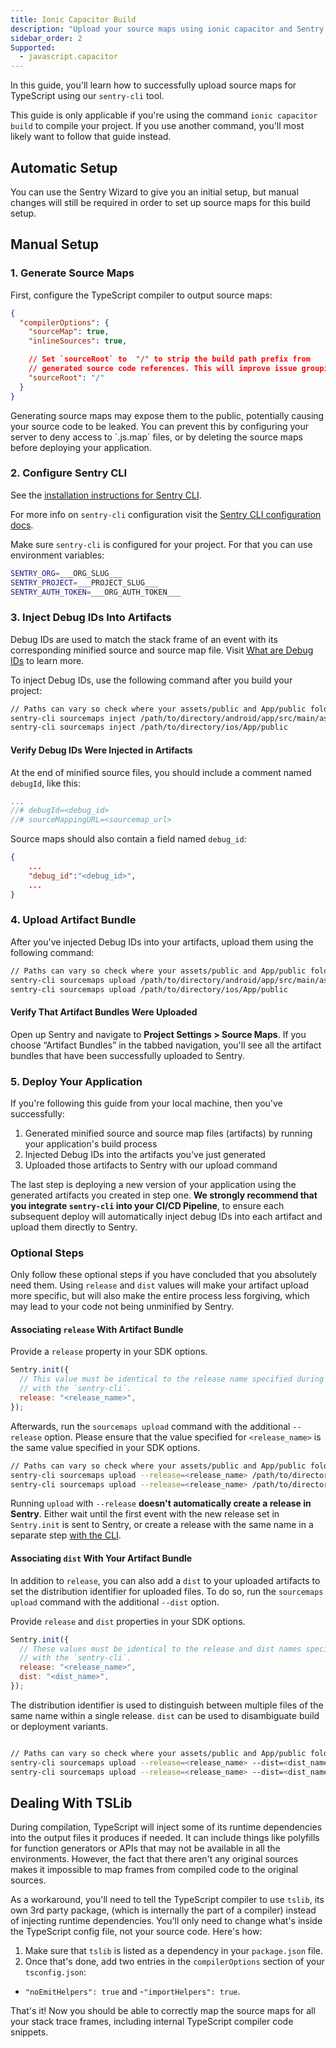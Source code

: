 ```yaml
---
title: Ionic Capacitor Build
description: "Upload your source maps using ionic capacitor and Sentry CLI."
sidebar_order: 2
Supported:
  - javascript.capacitor
---
```


In this guide, you'll learn how to successfully upload source maps for TypeScript using our `sentry-cli` tool.

<Include name="debug-id-requirement.mdx" />

<Alert>

This guide is only applicable if you're using the command `ionic capacitor build` to compile your project. If you use another command, you'll most likely want to follow that guide instead.

</Alert>

## Automatic Setup

You can use the Sentry Wizard to give you an initial setup, but manual changes will still be required in order to set up source maps
for this build setup.

<Include name="sourcemaps-wizard-instructions.mdx" />

## Manual Setup

### 1. Generate Source Maps

First, configure the TypeScript compiler to output source maps:

```json {filename:tsconfig.json}
{
  "compilerOptions": {
    "sourceMap": true,
    "inlineSources": true,

    // Set `sourceRoot` to  "/" to strip the build path prefix from
    // generated source code references. This will improve issue grouping in Sentry.
    "sourceRoot": "/"
  }
}
```

<Alert>
Generating source maps may expose them to the public, potentially causing your source code to be leaked. You can prevent this by configuring your server to deny access to `.js.map` files, or by deleting the source maps before deploying your application.
</Alert>

### 2. Configure Sentry CLI

<Alert>

See the [installation instructions for Sentry CLI](/cli/installation/).

For more info on `sentry-cli` configuration visit the [Sentry CLI configuration docs](/cli/configuration/).

</Alert>

Make sure `sentry-cli` is configured for your project. For that you can use environment variables:

<OrgAuthTokenNote />

```bash {filename:.env.local}
SENTRY_ORG=___ORG_SLUG___
SENTRY_PROJECT=___PROJECT_SLUG___
SENTRY_AUTH_TOKEN=___ORG_AUTH_TOKEN___
```

### 3. Inject Debug IDs Into Artifacts

Debug IDs are used to match the stack frame of an event with its corresponding minified source and source map file. Visit [What are Debug IDs](/platforms/javascript/sourcemaps/troubleshooting_js/debug-ids/) to learn more.

To inject Debug IDs, use the following command after you build your project:

```bash
// Paths can vary so check where your assets/public and App/public folder are.
sentry-cli sourcemaps inject /path/to/directory/android/app/src/main/assets/public
sentry-cli sourcemaps inject /path/to/directory/ios/App/public
```

#### Verify Debug IDs Were Injected in Artifacts

At the end of minified source files, you should include a comment named `debugId`, like this:

```javascript {filename:example_minified_file.js}
...
//# debugId=<debug_id>
//# sourceMappingURL=<sourcemap_url>
```

Source maps should also contain a field named `debug_id`:

```json {filename:example_source_map.js.map}
{
    ...
    "debug_id":"<debug_id>",
    ...
}
```

### 4. Upload Artifact Bundle

After you've injected Debug IDs into your artifacts, upload them using the following command:

```bash
// Paths can vary so check where your assets/public and App/public folder are.
sentry-cli sourcemaps upload /path/to/directory/android/app/src/main/assets/public
sentry-cli sourcemaps upload /path/to/directory/ios/App/public

```

#### Verify That Artifact Bundles Were Uploaded

Open up Sentry and navigate to **Project Settings > Source Maps**. If you choose “Artifact Bundles” in the tabbed navigation, you'll see all the artifact bundles that have been successfully uploaded to Sentry.

### 5. Deploy Your Application

If you're following this guide from your local machine, then you've successfully:

1. Generated minified source and source map files (artifacts) by running your application's build process
2. Injected Debug IDs into the artifacts you've just generated
3. Uploaded those artifacts to Sentry with our upload command

The last step is deploying a new version of your application using the generated artifacts you created in step one. **We strongly recommend that you integrate `sentry-cli` into your CI/CD Pipeline**, to ensure each subsequent deploy will automatically inject debug IDs into each artifact and upload them directly to Sentry.

### Optional Steps

<Alert title="Warning">

Only follow these optional steps if you have concluded that you absolutely need them.
Using `release` and `dist` values will make your artifact upload more specific, but will also make the entire process less forgiving, which may lead to your code not being unminified by Sentry.

</Alert>

#### Associating `release` With Artifact Bundle

Provide a `release` property in your SDK options.

```javascript
Sentry.init({
  // This value must be identical to the release name specified during upload
  // with the `sentry-cli`.
  release: "<release_name>",
});
```

Afterwards, run the `sourcemaps upload` command with the additional `--release` option. Please ensure that the value specified for `<release_name>` is the same value specified in your SDK options.

```bash
// Paths can vary so check where your assets/public and App/public folder are.
sentry-cli sourcemaps upload --release=<release_name> /path/to/directory/android/app/src/main/assets/public
sentry-cli sourcemaps upload --release=<release_name> /path/to/directory/ios/App/public
```

<Alert>

Running `upload` with `--release` **doesn't automatically create a release in Sentry**.
Either wait until the first event with the new release set in `Sentry.init` is sent to Sentry, or create a release with the same name in a separate step [with the CLI](/cli/releases).

</Alert>

#### Associating `dist` With Your Artifact Bundle

In addition to `release`, you can also add a `dist` to your uploaded artifacts to set the distribution identifier for uploaded files. To do so, run the `sourcemaps upload` command with the additional `--dist` option.

Provide `release` and `dist` properties in your SDK options.

```javascript
Sentry.init({
  // These values must be identical to the release and dist names specified during upload
  // with the `sentry-cli`.
  release: "<release_name>",
  dist: "<dist_name>",
});
```

The distribution identifier is used to distinguish between multiple files of the same name within a single release. `dist` can be used to disambiguate build or deployment variants.

```bash

// Paths can vary so check where your assets/public and App/public folder are.
sentry-cli sourcemaps upload --release=<release_name> --dist=<dist_name> /path/to/directory/android/app/src/main/assets/public
sentry-cli sourcemaps upload --release=<release_name> --dist=<dist_name> /path/to/directory/ios/App/public
```

## Dealing With TSLib

During compilation, TypeScript will inject some of its runtime dependencies into the output files it produces if needed. It can include things like polyfills for function generators or APIs that may not be available in all the environments. However, the fact that there aren't any original sources makes it impossible to map frames from compiled code to the original sources.

As a workaround, you'll need to tell the TypeScript compiler to use `tslib`, its own 3rd party package, (which is internally the part of a compiler) instead of injecting runtime dependencies. You'll only need to change what's inside the TypeScript config file, not your source code. Here's how:

1. Make sure that `tslib` is listed as a dependency in your `package.json` file.
2. Once that's done, add two entries in the `compilerOptions` section of your `tsconfig.json`:
- `"noEmitHelpers": true` and
-`"importHelpers": true`.

That's it! Now you should be able to correctly map the source maps for all your stack trace frames, including internal TypeScript compiler code snippets.
